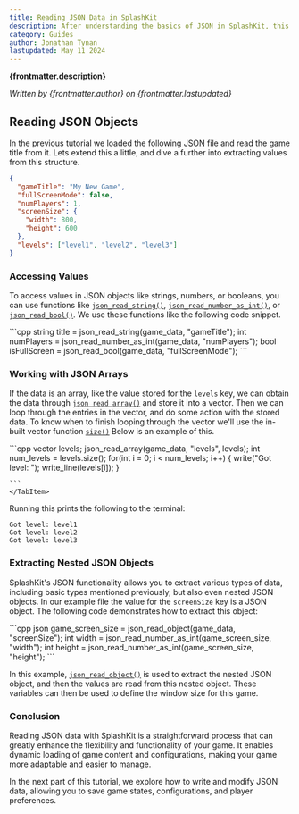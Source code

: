 ```yaml
---
title: Reading JSON Data in SplashKit
description: After understanding the basics of JSON in SplashKit, this part of the tutorial focuses on how to read and parse JSON data. Reading JSON data is essential for game development tasks such as loading game settings, level configurations, or player data.
category: Guides
author: Jonathan Tynan
lastupdated: May 11 2024
---
```



**{frontmatter.description}**

_Written by {frontmatter.author} on {frontmatter.lastupdated}_

## Reading JSON Objects



In the previous tutorial we loaded the following [JSON](/api/json/) file and read the game title from it. Lets extend this a little, and dive a further into extracting values from this structure.

```json
{
  "gameTitle": "My New Game",
  "fullScreenMode": false,
  "numPlayers": 1,
  "screenSize": {
    "width": 800,
    "height": 600
  },
  "levels": ["level1", "level2", "level3"]
}
```

### Accessing Values

To access values in JSON objects like strings, numbers, or booleans, you can use functions like [`json_read_string()`](/api/json/#json-read-string), [`json_read_number_as_int()`](/api/json/#json-read-number-as-int), or [`json_read_bool()`](/api/json/#json-read-bool). We use these functions like the following code snippet.

<Tabs>
    <TabItem label="C++">
    ```cpp
    string title = json_read_string(game_data, "gameTitle");
    int numPlayers = json_read_number_as_int(game_data, "numPlayers");
    bool isFullScreen = json_read_bool(game_data, "fullScreenMode");
    ```
    </TabItem>
</Tabs>

### Working with JSON Arrays

If the data is an array, like the value stored for the `levels` key, we can obtain the data through [`json_read_array()`](/api/json/#json-read-array) and store it into a vector. Then we can loop through the entries in the vector, and do some action with the stored data. To know when to finish looping through the vector we'll use the in-built vector function [`size()`](https://en.cppreference.com/w/cpp/container/vector/size) Below is an example of this.

<Tabs>
    <TabItem label="C++">
    ```cpp
    vector<string> levels;
    json_read_array(game_data, "levels", levels);
    int num_levels = levels.size();
    for(int i = 0; i < num_levels; i++)
    {
        write("Got level: ");
        write_line(levels[i]);
    }

    ```
    </TabItem>
</Tabs>

Running this prints the following to the terminal:

```plaintext
Got level: level1
Got level: level2
Got level: level3
```

### Extracting Nested JSON Objects

SplashKit's JSON functionality allows you to extract various types of data, including basic types mentioned previously, but also even nested JSON objects. In our example file the value for the `screenSize` key is a JSON object. The following code demonstrates how to extract this object:

<Tabs>
    <TabItem label="C++">
    ```cpp
    json game_screen_size = json_read_object(game_data, "screenSize");
    int width = json_read_number_as_int(game_screen_size, "width");
    int height = json_read_number_as_int(game_screen_size, "height");
    ```
    </TabItem>
</Tabs>

In this example, [`json_read_object()`](/api/json/#json-read-object) is used to extract the nested JSON object, and then the values are read from this nested object. These variables can then be used to define the window size for this game.

### Conclusion

Reading JSON data with SplashKit is a straightforward process that can greatly enhance the flexibility and functionality of your game. It enables dynamic loading of game content and configurations, making your game more adaptable and easier to manage.

In the next part of this tutorial, we explore how to write and modify JSON data, allowing you to save game states, configurations, and player preferences.
